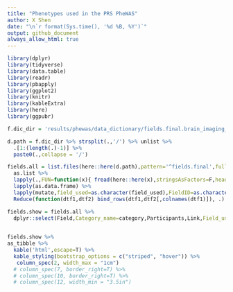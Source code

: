 ---
title: "Phenotypes used in the PRS PheWAS"
author: X Shen  
date: "\n`r format(Sys.time(), '%d %B, %Y')`"
output: github_document
always_allow_html: true
---

```{r library,echo=F,warning=F,error=F,message=F}
library(dplyr)
library(tidyverse)
library(data.table)
library(readr)
library(pbapply)
library(ggplot2)
library(knitr)
library(kableExtra)
library(here)
library(ggpubr)
```

```{r,echo=F,warning=F,message=F}

f.dic_dir = 'results/phewas/data_dictionary/fields.final.brain_imaging_QC_cov_phenotype.txt'

d.path = f.dic_dir %>% strsplit(.,'/') %>% unlist %>% 
  .[1:(length(.)-1)] %>% 
  paste0(.,collapse = '/')

fields.all = list.files(here::here(d.path),pattern='^fields.final',full.names = T,include.dirs = T) %>% 
  as.list %>%
  lapply(.,FUN=function(x){ fread(here::here(x),stringsAsFactors=F,header=T,sep='\t',quote="")}) %>%
  lapply(as.data.frame) %>% 
  lapply(mutate,field_used=as.character(field_used),FieldID=as.character(FieldID)) %>% 
  Reduce(function(dtf1,dtf2) bind_rows(dtf1,dtf2[,colnames(dtf1)]), .)

fields.show = fields.all %>% 
  dplyr::select(Field,Category_name=category,Participants,Link,Field_used=field_used)
  

```


```{r,echo=F,message=F,warning=F}
fields.show %>% 
as_tibble %>% 
  kable('html',escape=T) %>%
  kable_styling(bootstrap_options = c("striped", "hover")) %>%  
   column_spec(2, width_max = "1cm")
  # column_spec(7, border_right=T) %>% 
  # column_spec(10, border_right=T) %>% 
  # column_spec(12, width_min = "3.5in")

```

